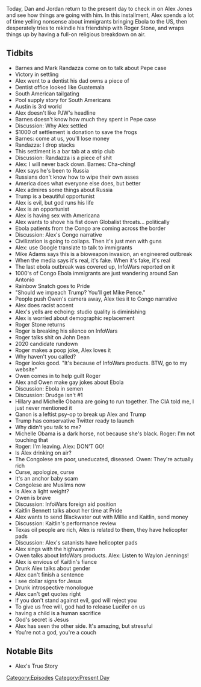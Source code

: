 {{DEFAULTSORT:
    #_EPISODE_0309:June 10-11, 2019
}}{{Episode
    | title             = June 10-11, 2019
    | caption           = [https://knowledgefight.libsyn.com/knowledge-fight-june-10-11-2019 Listen to this episode on Libsyn]
    | episodeNumber     = 309
    | length            = 02:58:03
    | airDate           = June 14, 2019
    | coverageStartDate = June 10, 2019
    | coverageEndDate   = June 11, 2019
    | episodeType       = [[:Category:Present Day|Present Day]]
    | appearance        = [[Robert Barnes]], [[Mark Randazza]], [[Paul Joseph Watson]], [[Mike Adams]], [[Rainbow Snatch]], [[Millie Weaver]], [[Owen Shroyer]], [[Roger Stone]], [[Kaitlin Bennett]]
    | oocDrop           = I love my daughters more than my son
    | previousEpisode   = [[308: February 6-8, 2013]]
    | nextEpisode       = [[310: June 13-14, 2019]]
}}

{{Stub}}

Today, Dan and Jordan return to the present day to check in on Alex Jones and see how things are going with him. In this installment, Alex spends a lot of time yelling nonsense about immigrants bringing Ebola to the US, then desperately tries to rekindle his friendship with Roger Stone, and wraps things up by having a full-on religious breakdown on air.

==Tidbits==

*Barnes and Mark Randazza come on to talk about Pepe case
*Victory in settling
*Alex went to a dentist his dad owns a piece of
*Dentist office looked like Guatemala
*South American tailgating
*Pool supply story for South Americans
*Austin is 3rd world
*Alex doesn't like PJW's headline
*Barnes doesn't know how much they spent in Pepe case
*Discussion: Why Alex settled
*$1000 of settlement is donation to save the frogs
*Barnes: come at us, you'll lose money
*Randazza: I drop stacks
*This settlment is a bar tab at a strip club
*Discussion: Randazza is a piece of shit
*Alex: I will never back down. Barnes: Cha-ching!
*Alex says he's been to Russia
*Russians don't know how to wipe their own asses
*America does what everyone else does, but better
*Alex admires some things about Russia
*Trump is a beautiful opportunist
*Alex is evil, but god runs his life
*Alex is an opportunist
*Alex is having sex with Americana
*Alex wants to shove his fist down Globalist throats... politically
*Ebola patients from the Congo are coming across the border
*Discussion: Alex's Congo narrative
*Civilization is going to collaps. Then it's just men with guns
*Alex: use Google translate to talk to immigrants
*Mike Adams says this is a bioweapon invasion, an engineered outbreak
*When the media says it's real, it's fake. When it's fake, it's real
*The last ebola outbreak was covered up, InfoWars reported on it
*1000's of Congo Ebola immigrants are just wandering around San Antonio
*Rainbow Snatch goes to Pride
*"Should we impeach Trump? You'll get Mike Pence."
*People push Owen's camera away, Alex ties it to Congo narrative
*Alex does racist accent
*Alex's yells are echoing: studio quality is diminishing
*Alex is worried about demographic replacement
*Roger Stone returns
*Roger is breaking his silence on InfoWars
*Roger talks shit on John Dean
*2020 candidate rundown
*Roger makes a poop joke, Alex loves it
*Why haven't you called?
*Roger looks good. "It's because of InfoWars products. BTW, go to my website"
*Owen comes in to help guilt Roger
*Alex and Owen make gay jokes about Ebola
*Discussion: Ebola in semen
*Discussion: Drudge isn't #1
*Hillary and Michelle Obama are going to run together. The CIA told me, I just never mentioned it
*Qanon is a leftist psy-op to break up Alex and Trump
*Trump has conservative Twitter ready to launch
*Why didn't you talk to me?
*Michelle Obama is a dark horse, not because she's black. Roger: I'm not touching that
*Roger: I'm leaving. Alex: DON'T GO!
*Is Alex drinking on air?
*The Congolese are poor, uneducated, diseased. Owen: They're actually rich
*Curse, apologize, curse
*It's an anchor baby scam
*Congolese are Muslims now
*Is Alex a light weight?
*Owen is brave
*Discussion: InfoWars foreign aid position
*Kaitlin Bennett talks about her time at Pride
*Alex wants to send Blackwater out with Millie and Kaitlin, send money
*Discussion: Kaitlin's performance review
*Texas oil people are rich, Alex is related to them, they have helicopter pads
*Discussion: Alex's satanists have helicopter pads
*Alex sings with the highwaymen
*Owen talks about InfoWars products. Alex: Listen to Waylon Jennings!
*Alex is envious of Kaitlin's fiance
*Drunk Alex talks about gender
*Alex can't finish a sentence
*I see dollar signs for Jesus
*Drunk introspective monologue
*Alex can't get quotes right
*If you don't stand against evil, god will reject you
*To give us free will, god had to release Lucifer on us
*having a child is a human sacrifice
*God's secret is Jesus
*Alex has seen the other side. It's amazing, but stressful
*You're not a god, you're a couch

==Notable Bits==

*Alex's True Story

[[Category:Episodes]]
[[Category:Present Day]]
